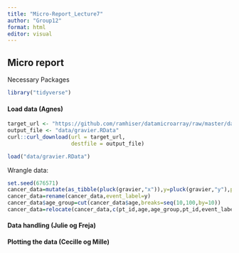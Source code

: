```yaml
---
title: "Micro-Report_Lecture7"
author: "Group12"
format: html
editor: visual
---
```


## Micro report

Necessary Packages

```r
library("tidyverse")
```

#### Load data (Agnes)

```r
target_url <- "https://github.com/ramhiser/datamicroarray/raw/master/data/gravier.RData"
output_file <- "data/gravier.RData"
curl::curl_download(url = target_url,
                    destfile = output_file)

load("data/gravier.RData")

```

Wrangle data:

```r

set.seed(676571)
cancer_data=mutate(as_tibble(pluck(gravier,"x")),y=pluck(gravier,"y"),pt_id=1:length(pluck(gravier, "y")),age=round(rnorm(length(pluck(gravier,"y")),mean=55,sd=10),1))
cancer_data=rename(cancer_data,event_label=y)
cancer_data$age_group=cut(cancer_data$age,breaks=seq(10,100,by=10))
cancer_data=relocate(cancer_data,c(pt_id,age,age_group,pt_id,event_label))
```

#### Data handling (Julie og Freja)

#### Plotting the data (Cecille og Mille)
